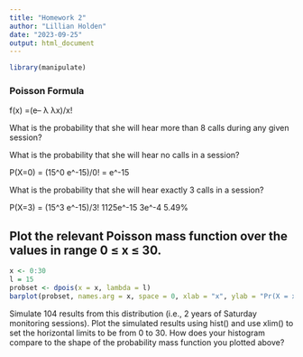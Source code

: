 ```yaml
---
title: "Homework 2"
author: "Lillian Holden"
date: "2023-09-25"
output: html_document 
---
```


```r
library(manipulate)
```
### Poisson Formula
f(x) =(e– λ λx)/x!

What is the probability that she will hear more than 8 calls during any given session?



What is the probability that she will hear no calls in a session?

P(X=0) = (15^0 e^-15)/0!
= e^-15


What is the probability that she will hear exactly 3 calls in a session?

P(X=3) = (15^3 e^-15)/3!
1125e^-15
3e^-4
5.49% 

## Plot the relevant Poisson mass function over the values in range 0 ≤ x ≤ 30.
```r
x <- 0:30
l = 15
probset <- dpois(x = x, lambda = l)
barplot(probset, names.arg = x, space = 0, xlab = "x", ylab = "Pr(X = x)", main = "Probability Mass Function")
```

Simulate 104 results from this distribution (i.e., 2 years of Saturday monitoring sessions).
Plot the simulated results using hist() and use xlim() to set the horizontal limits to be from 0 to 30. How does your histogram compare to the shape of the probability mass function you plotted above?
